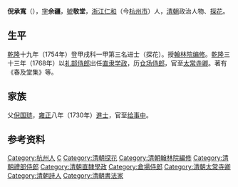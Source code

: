 '''倪承寬'''（{{bd|1712年||1783年|catIdx=N倪}}），[[表字|字]]'''余疆'''，[[號|號]]'''敬堂'''，[[浙江|浙江]][[仁和县|仁和]]（今[[杭州市|杭州市]]）人，[[清朝|清朝]]政治人物、[[探花|探花]]。

== 生平 ==
[[乾隆|乾隆]]十九年（1754年）登甲戌科一甲第三名进士（探花）。授[[翰林院编修|翰林院编修]]。[[乾隆|乾隆]]三十三年（1768年）以[[礼部侍郎|礼部侍郎]]出任[[直隶|直隶]][[学政|学政]]，历[[仓场侍郎|仓场侍郎]]，官至[[太常寺卿|太常寺卿]]。著有《春及堂集》等。

== 家族 ==
父[[倪国琏|倪国琏]]，[[雍正|雍正]]八年（1730年）[[進士|進士]]，官至[[给事中|给事中]]。

== 参考资料 ==
{{reflist}}

{{乾隆十九年甲戌科殿試金榜}}

{{Authority control}}

{{DEFAULTSORT:Ni倪}}

[[Category:杭州人|Category:杭州人]]
[[Category:倪姓|C]]
[[Category:清朝探花|Category:清朝探花]]
[[Category:清朝翰林院編修|Category:清朝翰林院編修]]
[[Category:清朝禮部侍郎|Category:清朝禮部侍郎]]
[[Category:清朝直隸學政|Category:清朝直隸學政]]
[[Category:倉場侍郎|Category:倉場侍郎]]
[[Category:清朝太常寺卿|Category:清朝太常寺卿]]
[[Category:清朝詩人|Category:清朝詩人]]
[[Category:清朝書法家|Category:清朝書法家]]


{{清朝人物小作品}}